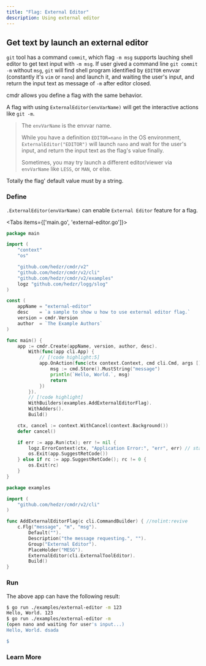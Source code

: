 ```yaml
---
title: "Flag: External Editor"
description: Using external editor
---
```


## Get text by launch an external editor

`git` tool has a command `commit`, which flag `-m msg` supports lauching shell editor to get text input with `-m msg`. If user gived a command line `git commit -m` without `msg`, `git` will find shell program identified by `EDITOR` envvar (constantly it's `vim` or `nano`) and launch it, and waiting the user's input, and return the input text as message of `-m` after editor closed.

cmdr allows you define a flag with the same behavior.

A flag with using `ExternalEditor(envVarName)` will get the interactive actions like `git -m`.

> The `envVarName` is the envvar name.
>
> While you have a definition `EDITOR=nano` in the OS environment, `ExternalEditor("EDITOR")` will launch `nano` and wait for the user's input, and return the input text as the flag's value finally.
>
> Sometimes, you may try launch a different editor/viewer via `envVarName` like `LESS`, or `MAN`, or else.

Totally the flag' default value must by a string.

### Define

`.ExternalEditor(envVarName)` can enable `External Editor` feature for a flag.

<Tabs items={['main.go', 'external-editor.go']}>

<Tab key="main.go">

```go title=main.go
package main

import (
	"context"
	"os"

	"github.com/hedzr/cmdr/v2"
	"github.com/hedzr/cmdr/v2/cli"
	"github.com/hedzr/cmdr/v2/examples"
	logz "github.com/hedzr/logg/slog"
)

const (
	appName = "external-editor"
	desc    = `a sample to show u how to use external editor flag.`
	version = cmdr.Version
	author  = `The Example Authors`
)

func main() {
	app := cmdr.Create(appName, version, author, desc).
		With(func(app cli.App) {
			// [!code highlight:5]
			app.OnAction(func(ctx context.Context, cmd cli.Cmd, args []string) (err error) {
				msg := cmd.Store().MustString("message")
				println(`Hello, World.`, msg)
				return
			})
		}).
		// [!code highlight]
		WithBuilders(examples.AddExternalEditorFlag).
		WithAdders().
		Build()

	ctx, cancel := context.WithCancel(context.Background())
	defer cancel()

	if err := app.Run(ctx); err != nil {
		logz.ErrorContext(ctx, "Application Error:", "err", err) // stacktrace if in debug mode/build
		os.Exit(app.SuggestRetCode())
	} else if rc := app.SuggestRetCode(); rc != 0 {
		os.Exit(rc)
	}
}
```

</Tab>

<Tab key="external-editor.go">

```go title=external-editor.go
package examples

import (
	"github.com/hedzr/cmdr/v2/cli"
)

func AddExternalEditorFlag(c cli.CommandBuilder) { //nolint:revive
	c.Flg("message", "m", "msg").
		Default("").
		Description("the message requesting.", "").
		Group("External Editor").
		PlaceHolder("MESG").
		ExternalEditor(cli.ExternalToolEditor).
		Build()
}
```

</Tab>
</Tabs>

### Run

The above app can have the following result:

```bash
$ go run ./examples/external-editor -m 123
Hello, World. 123
$ go run ./examples/external-editor -m
(open nano and waiting for user's input...)
Hello, World. dsada

$
```

### Learn More

<Cards>
  <Card title="Required" href="../g55-flag-required" />
  <Card title="Toggle Group" href="../g56-flag-toggle-group" />
  <Card title="Head Like" href="../g58-flag-head-like" />
  <Card title="Valid Args" href="../g57-flag-valid-args" />
  <Card title="External Tool" href="../g59-flag-external-editor" />
</Cards>
